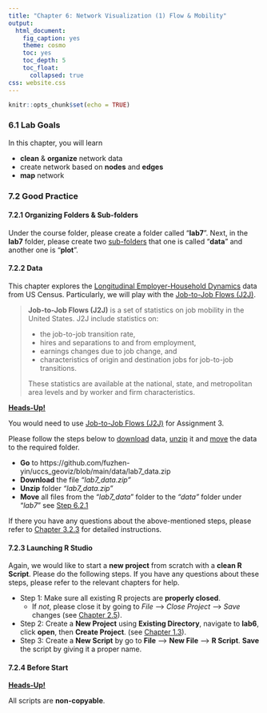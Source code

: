```yaml
---
title: "Chapter 6: Network Visualization (1) Flow & Mobility"
output: 
  html_document:
    fig_caption: yes
    theme: cosmo
    toc: yes
    toc_depth: 5
    toc_float: 
      collapsed: true
css: website.css
---
```


```r
knitr::opts_chunk$set(echo = TRUE)
```

### 6.1 Lab Goals

In this chapter, you will learn

* **clean** & **organize** network data
* create network based on **nodes** and **edges** 
* **map** network


### 7.2 Good Practice

#### 7.2.1 Organizing Folders & Sub-folders
Under the course folder, please create a folder called "**lab7**". Next, in the **lab7** folder, please create two [sub-folders]{.ul} that one is called "**data**" and another one is "**plot**". 

#### 7.2.2 Data
This chapter explores the [Longitudinal Employer-Household Dynamics](https://lehd.ces.census.gov/data/) data from US Census. Particularly, we will play with the [Job-to-Job Flows (J2J)](https://j2jexplorer.ces.census.gov/). 

> **Job-to-Job Flows (J2J)** is a set of statistics on job mobility in the United States. J2J include statistics on: 
>
  * the job-to-job transition rate, 
  * hires and separations to and from employment,
  * earnings changes due to job change, and
  * characteristics of origin and destination jobs for job-to-job transitions. 
> 
These statistics are available at the national, state, and metropolitan area levels and by worker and firm characteristics.


:::: {.bluebox data-latex=""}
::: {.left data-latex=""}
[**Heads-Up! **]{.ul}
:::

You would need to use [Job-to-Job Flows (J2J)](https://j2jexplorer.ces.census.gov/) for Assignment 3. 

::::


Please follow the steps below to [download]{.ul} data, [unzip]{.ul} it and [move]{.ul} the data to the required folder. 

* **Go** to https://github.com/fuzhen-yin/uccs_geoviz/blob/main/data/lab7_data.zip
* **Download** the file _"lab7_data.zip"_
* **Unzip** folder _"lab7_data.zip"_
* **Move** all files from the "_lab7_data_" folder to the _"data"_ folder under "_lab7_" see [Step 6.2.1](https://fuzhen-yin.github.io/uccs_geoviz/lab6.html#621_Organizing_Folders__Sub-folders) 


If there you have any questions about the above-mentioned steps, please refer to [Chapter 3.2.3](https://fuzhen-yin.github.io/uccs_geoviz/lab3.html#322_Data) for detailed instructions. 


#### 7.2.3 Launching R Studio

Again, we would like to start a **new project** from scratch with a **clean R Script**. Please do the following steps. If you have any questions about these steps, please refer to the relevant chapters for help. 

* Step 1: Make sure all existing R projects are **properly closed**. 
    + If *not*, please close it by going to *File* --> *Close Project* --> *Save* changes (see [Chapter 2.5](https://fuzhen-yin.github.io/uccs_geoviz/lab2.html#25_Close__Exit)). 
* Step 2: Create a **New Project** using **Existing Directory**, navigate to **lab6**, click **open**, then **Create Project**. (see [Chapter 1.3](https://fuzhen-yin.github.io/uccs_geoviz/lab1.html#13_Launching_RStudio)). 
* Step 3: Create a **New Script** by go to **File** --> **New File** --> **R Script**. **Save** the script by giving it a proper name.


#### 7.2.4 Before Start 

:::: {.bluebox data-latex=""}
::: {.left data-latex=""}
[**Heads-Up! **]{.ul}
:::

All scripts are **non-copyable**. 

::::

<br>